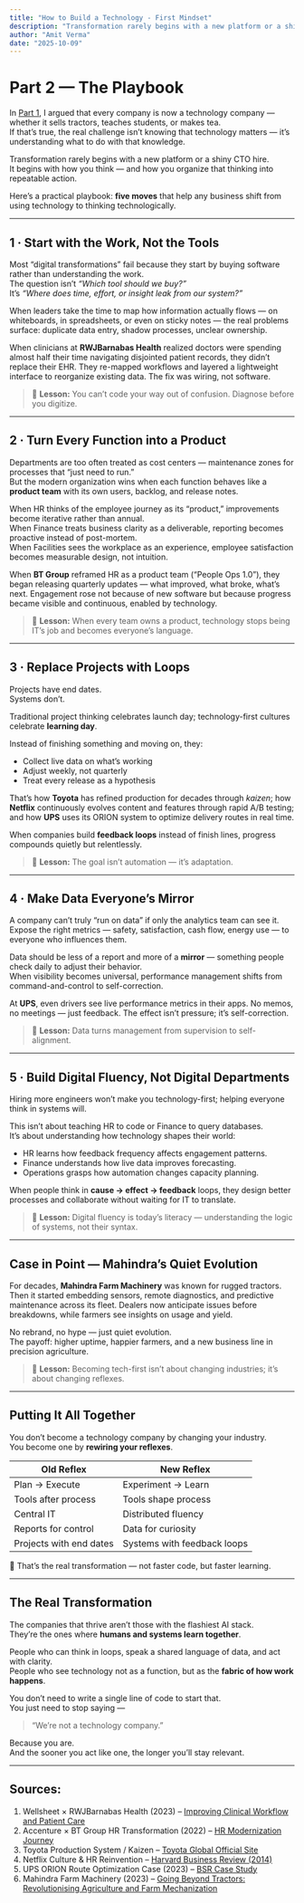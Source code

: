 ```yaml
---
title: "How to Build a Technology - First Mindset"
description: "Transformation rarely begins with a new platform or a shiny CTO hire. It begins with how you think — and how you organize that thinking into repeatable action. This playbook outlines five moves that help organizations evolve from tool adoption to technological thinking."
author: "Amit Verma"
date: "2025-10-09"
---
```


# Part 2 — The Playbook

In [Part 1](/blog/not-a-tech-organization), I argued that every company is now a technology company — whether it sells tractors, teaches students, or makes tea.  
If that’s true, the real challenge isn’t knowing that technology matters — it’s understanding what to do with that knowledge.

Transformation rarely begins with a new platform or a shiny CTO hire.  
It begins with how you think — and how you organize that thinking into repeatable action.

Here’s a practical playbook: **five moves** that help any business shift from using technology to thinking technologically.

---

## 1 · Start with the Work, Not the Tools

Most “digital transformations” fail because they start by buying software rather than understanding the work.  
The question isn’t *“Which tool should we buy?”*  
It’s *“Where does time, effort, or insight leak from our system?”*

When leaders take the time to map how information actually flows — on whiteboards, in spreadsheets, or even on sticky notes — the real problems surface: duplicate data entry, shadow processes, unclear ownership.

When clinicians at **RWJBarnabas Health** realized doctors were spending almost half their time navigating disjointed patient records, they didn’t replace their EHR. They re-mapped workflows and layered a lightweight interface to reorganize existing data. The fix was wiring, not software.

> 🧭 **Lesson:** You can’t code your way out of confusion. Diagnose before you digitize.

---

## 2 · Turn Every Function into a Product

Departments are too often treated as cost centers — maintenance zones for processes that “just need to run.”  
But the modern organization wins when each function behaves like a **product team** with its own users, backlog, and release notes.

When HR thinks of the employee journey as its “product,” improvements become iterative rather than annual.  
When Finance treats business clarity as a deliverable, reporting becomes proactive instead of post-mortem.  
When Facilities sees the workplace as an experience, employee satisfaction becomes measurable design, not intuition.

When **BT Group** reframed HR as a product team (“People Ops 1.0”), they began releasing quarterly updates — what improved, what broke, what’s next. Engagement rose not because of new software but because progress became visible and continuous, enabled by technology.

> 🧭 **Lesson:** When every team owns a product, technology stops being IT’s job and becomes everyone’s language.

---

## 3 · Replace Projects with Loops

Projects have end dates.  
Systems don’t.

Traditional project thinking celebrates launch day; technology-first cultures celebrate **learning day**.

Instead of finishing something and moving on, they:

- Collect live data on what’s working  
- Adjust weekly, not quarterly  
- Treat every release as a hypothesis

That’s how **Toyota** has refined production for decades through *kaizen*; how **Netflix** continuously evolves content and features through rapid A/B testing; and how **UPS** uses its ORION system to optimize delivery routes in real time.

When companies build **feedback loops** instead of finish lines, progress compounds quietly but relentlessly.

> 🧭 **Lesson:** The goal isn’t automation — it’s adaptation.

---

## 4 · Make Data Everyone’s Mirror

A company can’t truly “run on data” if only the analytics team can see it.  
Expose the right metrics — safety, satisfaction, cash flow, energy use — to everyone who influences them.

Data should be less of a report and more of a **mirror** — something people check daily to adjust their behavior.  
When visibility becomes universal, performance management shifts from command-and-control to self-correction.

At **UPS**, even drivers see live performance metrics in their apps. No memos, no meetings — just feedback. The effect isn’t pressure; it’s self-correction.

> 🧭 **Lesson:** Data turns management from supervision to self-alignment.

---

## 5 · Build Digital Fluency, Not Digital Departments

Hiring more engineers won’t make you technology-first; helping everyone think in systems will.

This isn’t about teaching HR to code or Finance to query databases.  
It’s about understanding how technology shapes their world:

- HR learns how feedback frequency affects engagement patterns.  
- Finance understands how live data improves forecasting.  
- Operations grasps how automation changes capacity planning.

When people think in **cause → effect → feedback** loops, they design better processes and collaborate without waiting for IT to translate.

> 🧭 **Lesson:** Digital fluency is today’s literacy — understanding the logic of systems, not their syntax.

---

## Case in Point — Mahindra’s Quiet Evolution

For decades, **Mahindra Farm Machinery** was known for rugged tractors.  
Then it started embedding sensors, remote diagnostics, and predictive maintenance across its fleet. Dealers now anticipate issues before breakdowns, while farmers see insights on usage and yield.

No rebrand, no hype — just quiet evolution.  
The payoff: higher uptime, happier farmers, and a new business line in precision agriculture.

> 🧭 **Lesson:** Becoming tech-first isn’t about changing industries; it’s about changing reflexes.

---

## Putting It All Together

You don’t become a technology company by changing your industry.  
You become one by **rewiring your reflexes**.

<table className="w-full text-left border-collapse my-6">
  <thead>
    <tr>
      <th className="border-b border-gray-200 dark:border-gray-800 py-2 pr-4 text-sm font-semibold text-gray-700 dark:text-gray-200">
        Old Reflex
      </th>
      <th className="border-b border-gray-200 dark:border-gray-800 py-2 text-sm font-semibold text-gray-700 dark:text-gray-200">
        New Reflex
      </th>
    </tr>
  </thead>
  <tbody className="align-top text-[15px] leading-6 text-gray-800 dark:text-gray-100">
    <tr>
      <td className="py-2 pr-4">Plan → Execute</td>
      <td className="py-2">Experiment → Learn</td>
    </tr>
    <tr>
      <td className="py-2 pr-4">Tools after process</td>
      <td className="py-2">Tools shape process</td>
    </tr>
    <tr>
      <td className="py-2 pr-4">Central IT</td>
      <td className="py-2">Distributed fluency</td>
    </tr>
    <tr>
      <td className="py-2 pr-4">Reports for control</td>
      <td className="py-2">Data for curiosity</td>
    </tr>
    <tr>
      <td className="py-2 pr-4">Projects with end dates</td>
      <td className="py-2">Systems with feedback loops</td>
    </tr>
  </tbody>
</table>

🧩 That’s the real transformation — not faster code, but faster learning.


---

## The Real Transformation

The companies that thrive aren’t those with the flashiest AI stack.  
They’re the ones where **humans and systems learn together**.

People who can think in loops, speak a shared language of data, and act with clarity.  
People who see technology not as a function, but as the **fabric of how work happens**.

You don’t need to write a single line of code to start that.  
You just need to stop saying —

> “We’re not a technology company.”

Because you are.  
And the sooner you act like one, the longer you’ll stay relevant.

---

## Sources:

1. Wellsheet × RWJBarnabas Health (2023) – [Improving Clinical Workflow and Patient Care](https://www.wellsheet.com/case-studies/rwjbarnabas-health-improving-clinical-workflow-and-improving-patient-care)  
2. Accenture × BT Group HR Transformation (2022) – [HR Modernization Journey](https://www.accenture.com/us-en/case-studies/communications-media/hr-transformation-journey)  
3. Toyota Production System / Kaizen – [Toyota Global Official Site](https://global.toyota/en/company/vision-and-philosophy/production-system/)  
4. Netflix Culture & HR Reinvention – [Harvard Business Review (2014)](https://hbr.org/2014/01/how-netflix-reinvented-hr)  
5. UPS ORION Route Optimization Case (2023) – [BSR Case Study](https://www.bsr.org/en/case-studies/center-for-technology-and-sustainability-orion-technology-ups)  
6. Mahindra Farm Machinery (2023) – [Going Beyond Tractors: Revolutionising Agriculture and Farm Mechanization](https://mahindrafarmmachinery.com/IN/blog/mahindra-going-beyond-tractors-revolutionising-agriculture-farm-mechanization)

